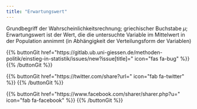 ```yaml
---
title: "Erwartungswert"
---
```


Grundbegriff der Wahrscheinlichkeitsrechnung; griechischer Buchstabe $\mu$; Erwartungswert ist der Wert, die die untersuchte Variable im Mittelwert in der Population annimmt (in Abhängigkeit der Verteilungsform der Variablen)

{{% buttonGit href=\"https\:\/\/gitlab.ub.uni-giessen.de\/methoden-politik\/einstieg-in-statistik\/issues\/new?issue[title]=\" icon=\"fas fa-bug\" %}} {{% /buttonGit %}} 

{{% buttonGit href=\"https\:\/\/twitter.com\/share?url=\" icon=\"fab fa-twitter\" %}} {{% /buttonGit %}}

{{% buttonGit href=\"https\:\/\/www.facebook.com\/sharer\/sharer.php?u=\" icon=\"fab fa-facebook\" %}} {{% /buttonGit %}}
